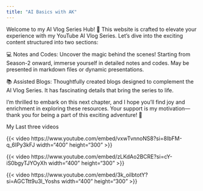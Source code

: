```yaml
---
title: "AI Basics with AK"
---
```


Welcome to my AI Vlog Series Hub! 🚀 This website is crafted to elevate your experience with my YouTube AI Vlog Series. Let's dive into the exciting content structured into two sections:

💻 Notes and Codes: Uncover the magic behind the scenes! Starting from Season-2 onward, immerse yourself in detailed notes and codes. May be presented in markdown files or dynamic presentations.

📚 Assisted Blogs: Thoughtfully created blogs designed to complement the AI Vlog Series. It has fascinating details that bring the series to life.

I'm thrilled to embark on this next chapter, and I hope you'll find joy and enrichment in exploring these resources. Your support is my motivation—thank you for being a part of this exciting adventure! 🌟

My Last three videos

{{< video https://www.youtube.com/embed/vxwTvnnoNS8?si=8IbFM-q_6IPy3kFJ width="400" height="300" >}}

{{< video https://www.youtube.com/embed/zLKdAo2BCRE?si=cY-iS0bgyTJYOyXh width="400" height="300" >}}

{{< video https://www.youtube.com/embed/3k_oiIbtotY?si=AGCTtt9u3l_Yoshs width="400" height="300" >}}

